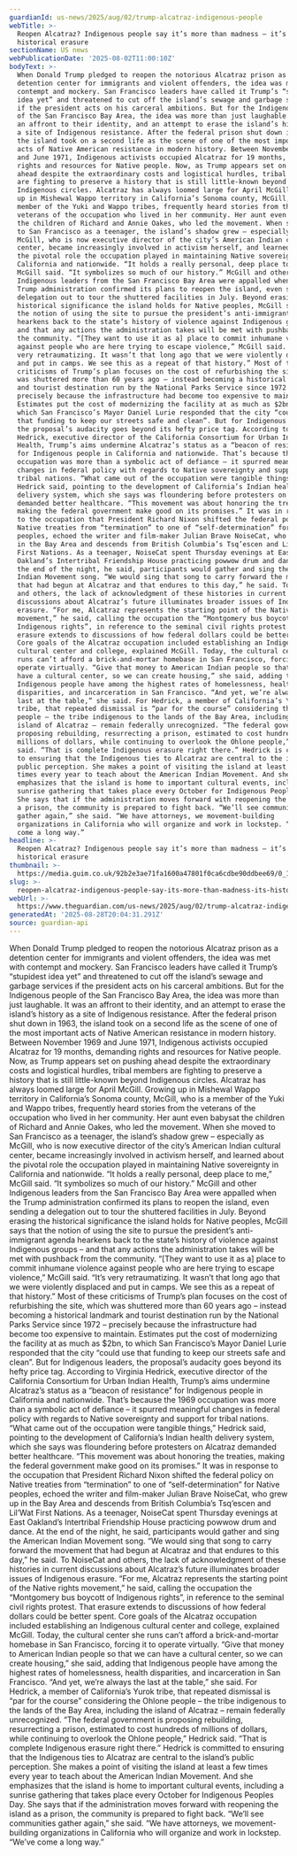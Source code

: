 ```yaml
---
guardianId: us-news/2025/aug/02/trump-alcatraz-indigenous-people
webTitle: >-
  Reopen Alcatraz? Indigenous people say it’s more than madness – it’s
  historical erasure 
sectionName: US news
webPublicationDate: '2025-08-02T11:00:10Z'
bodyText: >-
  When Donald Trump pledged to reopen the notorious Alcatraz prison as a
  detention center for immigrants and violent offenders, the idea was met with
  contempt and mockery. San Francisco leaders have called it Trump’s “stupidest
  idea yet” and threatened to cut off the island’s sewage and garbage services
  if the president acts on his carceral ambitions. But for the Indigenous people
  of the San Francisco Bay Area, the idea was more than just laughable. It was
  an affront to their identity, and an attempt to erase the island’s history as
  a site of Indigenous resistance. After the federal prison shut down in 1963,
  the island took on a second life as the scene of one of the most important
  acts of Native American resistance in modern history. Between November 1969
  and June 1971, Indigenous activists occupied Alcatraz for 19 months, demanding
  rights and resources for Native people. Now, as Trump appears set on pushing
  ahead despite the extraordinary costs and logistical hurdles, tribal members
  are fighting to preserve a history that is still little-known beyond
  Indigenous circles. Alcatraz has always loomed large for April McGill. Growing
  up in Mishewal Wappo territory in California’s Sonoma county, McGill, who is a
  member of the Yuki and Wappo tribes, frequently heard stories from the
  veterans of the occupation who lived in her community. Her aunt even babysat
  the children of Richard and Annie Oakes, who led the movement. When she moved
  to San Francisco as a teenager, the island’s shadow grew – especially as
  McGill, who is now executive director of the city’s American Indian cultural
  center, became increasingly involved in activism herself, and learned about
  the pivotal role the occupation played in maintaining Native sovereignty in
  California and nationwide. “It holds a really personal, deep place to me,”
  McGill said. “It symbolizes so much of our history.” McGill and other
  Indigenous leaders from the San Francisco Bay Area were appalled when the
  Trump administration confirmed its plans to reopen the island, even sending a
  delegation out to tour the shuttered facilities in July. Beyond erasing the
  historical significance the island holds for Native peoples, McGill says that
  the notion of using the site to pursue the president’s anti-immigrant agenda
  hearkens back to the state’s history of violence against Indigenous groups –
  and that any actions the administration takes will be met with pushback from
  the community. “[They want to use it as a] place to commit inhumane violence
  against people who are here trying to escape violence,” McGill said. “It’s
  very retraumatizing. It wasn’t that long ago that we were violently displaced
  and put in camps. We see this as a repeat of that history.” Most of these
  criticisms of Trump’s plan focuses on the cost of refurbishing the site, which
  was shuttered more than 60 years ago – instead becoming a historical landmark
  and tourist destination run by the National Parks Service since 1972 –
  precisely because the infrastructure had become too expensive to maintain.
  Estimates put the cost of modernizing the facility at as much as $2bn, to
  which San Francisco’s Mayor Daniel Lurie responded that the city “could use
  that funding to keep our streets safe and clean”. But for Indigenous leaders,
  the proposal’s audacity goes beyond its hefty price tag. According to Virginia
  Hedrick, executive director of the California Consortium for Urban Indian
  Health, Trump’s aims undermine Alcatraz’s status as a “beacon of resistance”
  for Indigenous people in California and nationwide. That’s because the 1969
  occupation was more than a symbolic act of defiance – it spurred meaningful
  changes in federal policy with regards to Native sovereignty and support for
  tribal nations. “What came out of the occupation were tangible things,”
  Hedrick said, pointing to the development of California’s Indian health
  delivery system, which she says was floundering before protesters on Alcatraz
  demanded better healthcare. “This movement was about honoring the treaties,
  making the federal government make good on its promises.” It was in response
  to the occupation that President Richard Nixon shifted the federal policy on
  Native treaties from “termination” to one of “self-determination” for Native
  peoples, echoed the writer and film-maker Julian Brave NoiseCat, who grew up
  in the Bay Area and descends from British Columbia’s Tsq’escen and Lil’Wat
  First Nations. As a teenager, NoiseCat spent Thursday evenings at East
  Oakland’s Intertribal Friendship House practicing powwow drum and dance. At
  the end of the night, he said, participants would gather and sing the American
  Indian Movement song. “We would sing that song to carry forward the movement
  that had begun at Alcatraz and that endures to this day,” he said. To NoiseCat
  and others, the lack of acknowledgment of these histories in current
  discussions about Alcatraz’s future illuminates broader issues of Indigenous
  erasure. “For me, Alcatraz represents the starting point of the Native rights
  movement,” he said, calling the occupation the “Montgomery bus boycott of
  Indigenous rights”, in reference to the seminal civil rights protest. That
  erasure extends to discussions of how federal dollars could be better spent.
  Core goals of the Alcatraz occupation included establishing an Indigenous
  cultural center and college, explained McGill. Today, the cultural center she
  runs can’t afford a brick-and-mortar homebase in San Francisco, forcing it to
  operate virtually. “Give that money to American Indian people so that we can
  have a cultural center, so we can create housing,” she said, adding that
  Indigenous people have among the highest rates of homelessness, health
  disparities, and incarceration in San Francisco. “And yet, we’re always the
  last at the table,” she said. For Hedrick, a member of California’s Yurok
  tribe, that repeated dismissal is “par for the course” considering the Ohlone
  people – the tribe indigenous to the lands of the Bay Area, including the
  island of Alcatraz – remain federally unrecognized. “The federal government is
  proposing rebuilding, resurrecting a prison, estimated to cost hundreds of
  millions of dollars, while continuing to overlook the Ohlone people,” Hedrick
  said. “That is complete Indigenous erasure right there.” Hedrick is committed
  to ensuring that the Indigenous ties to Alcatraz are central to the island’s
  public perception. She makes a point of visiting the island at least a few
  times every year to teach about the American Indian Movement. And she
  emphasizes that the island is home to important cultural events, including a
  sunrise gathering that takes place every October for Indigenous Peoples Day.
  She says that if the administration moves forward with reopening the island as
  a prison, the community is prepared to fight back. “We’ll see communities
  gather again,” she said. “We have attorneys, we movement-building
  organizations in California who will organize and work in lockstep. “We’ve
  come a long way.”
headline: >-
  Reopen Alcatraz? Indigenous people say it’s more than madness – it’s
  historical erasure 
thumbnail: >-
  https://media.guim.co.uk/92b2e3ae71fa1600a47801f0ca6cdbe90ddbee69/0_130_2616_2092/500.jpg
slug: >-
  reopen-alcatraz-indigenous-people-say-its-more-than-madness-its-historical-erasure
webUrl: >-
  https://www.theguardian.com/us-news/2025/aug/02/trump-alcatraz-indigenous-people
generatedAt: '2025-08-28T20:04:31.291Z'
source: guardian-api
---
```

When Donald Trump pledged to reopen the notorious Alcatraz prison as a detention center for immigrants and violent offenders, the idea was met with contempt and mockery. San Francisco leaders have called it Trump’s “stupidest idea yet” and threatened to cut off the island’s sewage and garbage services if the president acts on his carceral ambitions. But for the Indigenous people of the San Francisco Bay Area, the idea was more than just laughable. It was an affront to their identity, and an attempt to erase the island’s history as a site of Indigenous resistance. After the federal prison shut down in 1963, the island took on a second life as the scene of one of the most important acts of Native American resistance in modern history. Between November 1969 and June 1971, Indigenous activists occupied Alcatraz for 19 months, demanding rights and resources for Native people. Now, as Trump appears set on pushing ahead despite the extraordinary costs and logistical hurdles, tribal members are fighting to preserve a history that is still little-known beyond Indigenous circles. Alcatraz has always loomed large for April McGill. Growing up in Mishewal Wappo territory in California’s Sonoma county, McGill, who is a member of the Yuki and Wappo tribes, frequently heard stories from the veterans of the occupation who lived in her community. Her aunt even babysat the children of Richard and Annie Oakes, who led the movement. When she moved to San Francisco as a teenager, the island’s shadow grew – especially as McGill, who is now executive director of the city’s American Indian cultural center, became increasingly involved in activism herself, and learned about the pivotal role the occupation played in maintaining Native sovereignty in California and nationwide. “It holds a really personal, deep place to me,” McGill said. “It symbolizes so much of our history.” McGill and other Indigenous leaders from the San Francisco Bay Area were appalled when the Trump administration confirmed its plans to reopen the island, even sending a delegation out to tour the shuttered facilities in July. Beyond erasing the historical significance the island holds for Native peoples, McGill says that the notion of using the site to pursue the president’s anti-immigrant agenda hearkens back to the state’s history of violence against Indigenous groups – and that any actions the administration takes will be met with pushback from the community. “[They want to use it as a] place to commit inhumane violence against people who are here trying to escape violence,” McGill said. “It’s very retraumatizing. It wasn’t that long ago that we were violently displaced and put in camps. We see this as a repeat of that history.” Most of these criticisms of Trump’s plan focuses on the cost of refurbishing the site, which was shuttered more than 60 years ago – instead becoming a historical landmark and tourist destination run by the National Parks Service since 1972 – precisely because the infrastructure had become too expensive to maintain. Estimates put the cost of modernizing the facility at as much as $2bn, to which San Francisco’s Mayor Daniel Lurie responded that the city “could use that funding to keep our streets safe and clean”. But for Indigenous leaders, the proposal’s audacity goes beyond its hefty price tag. According to Virginia Hedrick, executive director of the California Consortium for Urban Indian Health, Trump’s aims undermine Alcatraz’s status as a “beacon of resistance” for Indigenous people in California and nationwide. That’s because the 1969 occupation was more than a symbolic act of defiance – it spurred meaningful changes in federal policy with regards to Native sovereignty and support for tribal nations. “What came out of the occupation were tangible things,” Hedrick said, pointing to the development of California’s Indian health delivery system, which she says was floundering before protesters on Alcatraz demanded better healthcare. “This movement was about honoring the treaties, making the federal government make good on its promises.” It was in response to the occupation that President Richard Nixon shifted the federal policy on Native treaties from “termination” to one of “self-determination” for Native peoples, echoed the writer and film-maker Julian Brave NoiseCat, who grew up in the Bay Area and descends from British Columbia’s Tsq’escen and Lil’Wat First Nations. As a teenager, NoiseCat spent Thursday evenings at East Oakland’s Intertribal Friendship House practicing powwow drum and dance. At the end of the night, he said, participants would gather and sing the American Indian Movement song. “We would sing that song to carry forward the movement that had begun at Alcatraz and that endures to this day,” he said. To NoiseCat and others, the lack of acknowledgment of these histories in current discussions about Alcatraz’s future illuminates broader issues of Indigenous erasure. “For me, Alcatraz represents the starting point of the Native rights movement,” he said, calling the occupation the “Montgomery bus boycott of Indigenous rights”, in reference to the seminal civil rights protest. That erasure extends to discussions of how federal dollars could be better spent. Core goals of the Alcatraz occupation included establishing an Indigenous cultural center and college, explained McGill. Today, the cultural center she runs can’t afford a brick-and-mortar homebase in San Francisco, forcing it to operate virtually. “Give that money to American Indian people so that we can have a cultural center, so we can create housing,” she said, adding that Indigenous people have among the highest rates of homelessness, health disparities, and incarceration in San Francisco. “And yet, we’re always the last at the table,” she said. For Hedrick, a member of California’s Yurok tribe, that repeated dismissal is “par for the course” considering the Ohlone people – the tribe indigenous to the lands of the Bay Area, including the island of Alcatraz – remain federally unrecognized. “The federal government is proposing rebuilding, resurrecting a prison, estimated to cost hundreds of millions of dollars, while continuing to overlook the Ohlone people,” Hedrick said. “That is complete Indigenous erasure right there.” Hedrick is committed to ensuring that the Indigenous ties to Alcatraz are central to the island’s public perception. She makes a point of visiting the island at least a few times every year to teach about the American Indian Movement. And she emphasizes that the island is home to important cultural events, including a sunrise gathering that takes place every October for Indigenous Peoples Day. She says that if the administration moves forward with reopening the island as a prison, the community is prepared to fight back. “We’ll see communities gather again,” she said. “We have attorneys, we movement-building organizations in California who will organize and work in lockstep. “We’ve come a long way.”
